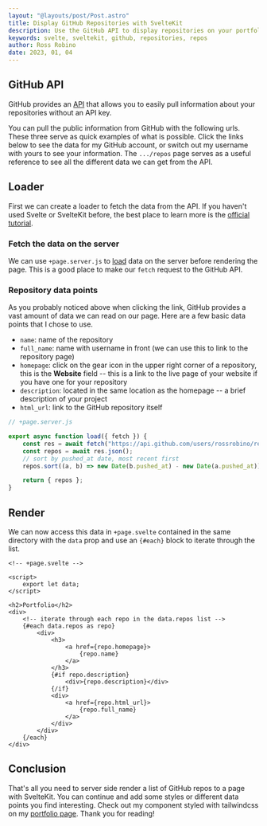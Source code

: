 ```yaml
---
layout: "@layouts/post/Post.astro"
title: Display GitHub Repositories with SvelteKit
description: Use the GitHub API to display repositories on your portfolio page.
keywords: svelte, sveltekit, github, repositories, repos
author: Ross Robino
date: 2023, 01, 04
---
```



## GitHub API

GitHub provides an [API](https://docs.github.com/en/rest?apiVersion=2022-11-28) that allows you to easily pull information about your repositories without an API key.

You can pull the public information from GitHub with the following urls. These three serve as quick examples of what is possible. Click the links below to see the data for my GitHub account, or switch out my username with yours to see your information. The `.../repos` page serves as a useful reference to see all the different data we can get from the API.

<GitHubApiLink client:visible />

## Loader

First we can create a loader to fetch the data from the API. If you haven't used Svelte or SvelteKit before, the best place to learn more is the [official tutorial](https://learn.svelte.dev/tutorial/welcome-to-svelte).

### Fetch the data on the server

We can use `+page.server.js` to [load](https://learn.svelte.dev/tutorial/page-data) data on the server before rendering the page. This is a good place to make our `fetch` request to the GitHub API.

### Repository data points

As you probably noticed above when clicking the link, GitHub provides a vast amount of data we can read on our page. Here are a few basic data points that I chose to use.

- `name`: name of the repository
- `full_name`: name with username in front (we can use this to link to the repository page)
- `homepage`: click on the gear icon in the upper right corner of a repository, this is the **Website** field -- this is a link to the live page of your website if you have one for your repository
- `description`: located in the same location as the homepage -- a brief description of your project
- `html_url`: link to the GitHub repository itself

```js
// +page.server.js

export async function load({ fetch }) {
	const res = await fetch("https://api.github.com/users/rossrobino/repos");
	const repos = await res.json();
	// sort by pushed_at date, most recent first
	repos.sort((a, b) => new Date(b.pushed_at) - new Date(a.pushed_at));

	return { repos };
}
```

## Render

We can now access this data in `+page.svelte` contained in the same directory with the `data` prop and use an `{#each}` block to iterate through the list.

```svelte
<!-- +page.svelte -->

<script>
	export let data;
</script>

<h2>Portfolio</h2>
<div>
	<!-- iterate through each repo in the data.repos list -->
	{#each data.repos as repo}
		<div>
			<h3>
				<a href={repo.homepage}>
					{repo.name}
				</a>
			</h3>
			{#if repo.description}
				<div>{repo.description}</div>
			{/if}
			<div>
				<a href={repo.html_url}>
					{repo.full_name}
				</a>
			</div>
		</div>
	{/each}
</div>
```

## Conclusion

That's all you need to server side render a list of GitHub repos to a page with SvelteKit. You can continue and add some styles or different data points you find interesting. Check out my component styled with tailwindcss on my [portfolio page](https://robino.dev). Thank you for reading!
